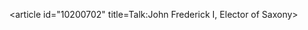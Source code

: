 <article id="10200702" title=Talk:John Frederick I, Elector of Saxony>
	<talkpage id="10200702" title="Talk:John Frederick I, Elector of Saxony">
{{WikiProjectBannerShell|1=
{{WikiProject Biography|living=no|class=C|royalty-work-group=yes|listas=John Frederick 01 Of Saxony, Elector}}
{{WikiProject Lutheranism|class=C |importance=high}}
{{WikiProject Germany|class=start |importance=mid}}
}}
	</talkpage>
</article>